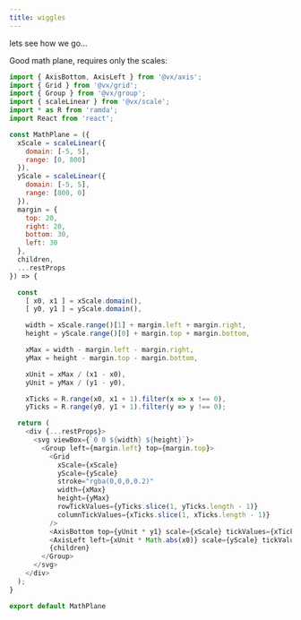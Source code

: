 ```yaml
---
title: wiggles
---
```



lets see how we go...

<Wiggler />


Good math plane, requires only the scales:

```js
import { AxisBottom, AxisLeft } from '@vx/axis';
import { Grid } from '@vx/grid';
import { Group } from '@vx/group';
import { scaleLinear } from '@vx/scale';
import * as R from 'ramda';
import React from 'react';

const MathPlane = ({
  xScale = scaleLinear({
    domain: [-5, 5],
    range: [0, 800]
  }),
  yScale = scaleLinear({
    domain: [-5, 5],
    range: [800, 0]
  }),
  margin = {
    top: 20,
    right: 20,
    bottom: 30,
    left: 30
  },
  children,
  ...restProps
}) => {

  const
    [ x0, x1 ] = xScale.domain(),
    [ y0, y1 ] = yScale.domain(),

    width = xScale.range()[1] + margin.left + margin.right,
    height = yScale.range()[0] + margin.top + margin.bottom,

    xMax = width - margin.left - margin.right,
    yMax = height - margin.top - margin.bottom,

    xUnit = xMax / (x1 - x0),
    yUnit = yMax / (y1 - y0),

    xTicks = R.range(x0, x1 + 1).filter(x => x !== 0),
    yTicks = R.range(y0, y1 + 1).filter(y => y !== 0);

  return (
    <div {...restProps}>
      <svg viewBox={`0 0 ${width} ${height}`}>
        <Group left={margin.left} top={margin.top}>
          <Grid
            xScale={xScale}
            yScale={yScale}
            stroke="rgba(0,0,0,0.2)"
            width={xMax}
            height={yMax}
            rowTickValues={yTicks.slice(1, yTicks.length - 1)}
            columnTickValues={xTicks.slice(1, xTicks.length - 1)}
          />
          <AxisBottom top={yUnit * y1} scale={xScale} tickValues={xTicks} />
          <AxisLeft left={xUnit * Math.abs(x0)} scale={yScale} tickValues={yTicks} />
          {children}
        </Group>
      </svg>
    </div>
  );
}

export default MathPlane
```

